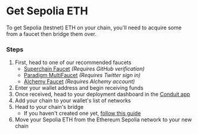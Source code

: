 # Get Sepolia ETH

To get Sepolia (testnet) ETH on your chain, you'll need to acquire some from a faucet then bridge them over.

### Steps

1. First, head to one of our recommended faucets
    - [Superchain Faucet](https://app.optimism.io/faucet) *(Requires GitHub verification)*
    - [Paradigm MultiFaucet](https://faucet.paradigm.xyz/) *(Requires Twitter sign in)*
    - [Alchemy Faucet](https://www.alchemy.com/faucets/ethereum-sepolia) *(Requires Alchemy account)*
2. Enter your wallet address and begin receiving funds
3. Once received, head to your deployment dashboard in the [Conduit app](https://app.conduit.xyz/)
4. Add your chain to your wallet's list of networks
5. Head to your chain's bridge
    - If you haven't created one yet, [follow this guide](https://docs.conduit.xyz/guides/bridge-ui)
6. Move your Sepolia ETH from the Ethereum Sepolia network to your new chain